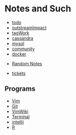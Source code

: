 = Notes and Such =

* [[todo]]
* [[outstreamImpact]]
* [[tagWork]]
* [[cassandra]]
* [[mysql]]
* [[community]]
* [[docker]]

* [[Random Notes]]  
  
* [[tickets]]



== Programs ==
* [[Vim]]
* [[Git]]
* [[VimWiki]]
* [[Terminal]]
* [[intellij]]
* [[R]]
